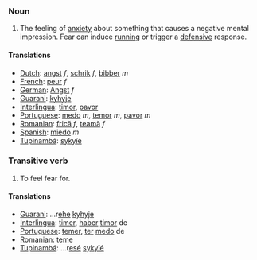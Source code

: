 ===Noun===

#The feeling of [[anxiety]] about something that causes a negative mental impression.  Fear can induce [[running]] or trigger a [[defensive]] response.

==== Translations ====
*[[Dutch]]: [[angst]] ''f'', [[schrik]] ''f'', [[bibber]] ''m''
*[[French]]: [[peur]] ''f''
*[[German]]: [[Angst]] ''f''
*[[Guarani]]: [[kyhyje]]
*[[Interlingua]]: [[timor]], [[pavor]]
*[[Portuguese]]: [[medo]] ''m'', [[temor]] ''m'', [[pavor]] ''m''
*[[Romanian]]: [[frică]] ''f'', [[teamă]] ''f''
*[[Spanish]]: [[miedo]] ''m''
*[[Tupinambá]]: [[sykyîé]]

===Transitive verb===
#To feel fear for.
====Translations====
*[[Guarani]]: ...r[[ehe]] [[kyhyje]]
*[[Interlingua]]: [[timer]], [[haber]] [[timor]] de
*[[Portuguese]]: [[temer]], [[ter]] [[medo]] de
*[[Romanian]]: [[teme]]
*[[Tupinambá]]: ...r[[esé]] [[sykyîé]]